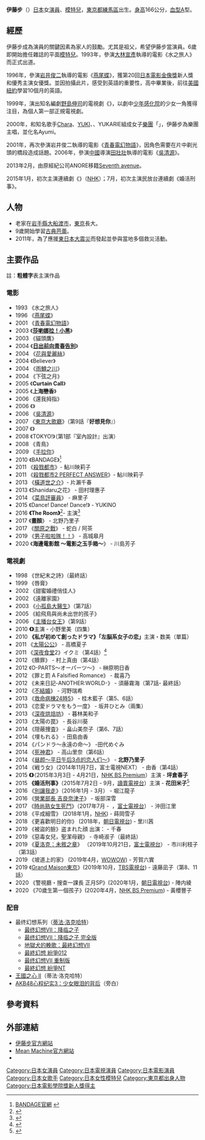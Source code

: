 {{noteTA
|1=zh-hans:关于莉莉周的一切; zh-hant:青春電幻物語;
|2=zh-hans:最终幻想VII：降临之子;zh-hk:最終幻想VII：天子再臨;zh-tw:Final Fantasy VII：降臨神子;
}}
{{藝人
|姓名 = 伊藤步
|類型 = 女演員
|圖片 =
|圖片尺寸 =
|圖片簡介 =
|羅馬拼音 = 
|英文名 =
|暱稱 =
|國籍 = {{JPN}}
|出生日期 = {{birth date and age|1980|4|14}}
|出生地點 = {{JPN}}[[東京都|東京都]][[練馬區|練馬區]]
|逝世日期 = 
|逝世地點 = 
|職業 = [[演員|演員]]、[[歌手|歌手]]、[[模特兒|模特兒]]
|語言 = [[日語|日語]]
|活躍年代 = {{start date and age|1993}}
|唱片公司 = [[Sony_Music|Sony Music]]
|經紀公司 = [[Seventh_avenue|Seventh avenue]]（2013年－）
|配偶 = 
|兒女 = 
|網站 = https://www.7th-avenue.co.jp/profile/detail.php?id=ito Seventh avenue官方網站
|相關團體 = {{link-ja|Mean Machine|Mean Machine}}樂團
|獎項 = 
}}
{{japanese|japanese=伊藤歩|kana=いとう あゆみ|romaji=Itō Ayumi}}
'''伊藤步'''（{{bd|1980年|4月14日|catIdx=Itō Ayumi}}）[[日本|日本]]女[[演員|演員]]、[[模特兒|模特兒]]，[[東京都|東京都]][[練馬區|練馬區]]出生。[[身高|身高]]166公分，[[血型|血型]]A型。

== 經歷 ==
伊藤步成為演員的關鍵因素為家人的鼓勵。尤其是祖父，希望伊藤步當演員。6歲即開始擔任雜誌的平面[[模特兒|模特兒]]。1993年，參演[[大林宣彥|大林宣彥]]執導的電影《水之旅人》而正式出道。

1996年，參演[[岩井俊二|岩井俊二]]執導的電影《[[燕尾蝶_(電影)|燕尾蝶]]》，獲第20回[[日本電影金像獎|日本電影金像獎]]新人獎和優秀主演女優獎。並因拍攝此片，感受到英語的重要性，高中畢業後，前往[[美國|美國]][[紐約|紐約]]學習10個月的英語。

1999年，演出知名編劇[[野島伸司|野島伸司]]的電視劇《{{link-ja|脣膏 (電視劇)|リップスティック (テレビドラマ)|脣膏}}》，以劇中[[少年感化院|少年感化院]]的少女一角獲得注目，為個人第一部正規電視劇。

2000年，和知名歌手[[恰拉_(女歌手)|Chara]]、[[YUKI_(歌手)|YUKI]]、{{link-ja|地脇真由美|ちわきまゆみ}}、YUKARIE組成女子[[樂團|樂團]]「{{link-ja|Mean Machine|Mean Machine}}」，伊藤步為樂團主唱，並化名Ayumi。

2001年，再次參演岩井俊二執導的電影《[[青春電幻物語|青春電幻物語]]》，因角色需要在片中剃光頭的橋段造成話題。2006年，參演[[中國|中國]]導演[[田壯壯|田壯壯]]執導的電影《[[吳清源_(電影)|吳清源]]》。

2013年2月，由原經紀公司ANORE移籍[[Seventh_avenue|Seventh avenue]]。

2015年1月，初次主演連續劇《{{link-ja|那個男子，是高意識系|その男、意識高い系。}}》（[[NHK|NHK]]）；7月，初次主演民放台連續劇《婚活刑事》。

== 人物 ==
*老家在[[岩手縣|岩手縣]][[大船渡市|大船渡市]]，[[東京|東京]]長大。
*9歲開始學習[[古典芭蕾|古典芭蕾]]。
*2011年，為了應援[[東日本大震災|東日本大震災]]而發起並參與當地多個救災活動。

==主要作品==
註：'''粗體字'''表主演作品
===電影===
*1993 《水之旅人》
*1996 《[[燕尾蝶_(電影)|燕尾蝶]]》
*2001 《[[青春電幻物語|青春電幻物語]]》
*2003 《'''[[莎喲娜拉！小黑|莎喲娜拉！小黑]]'''》
*2003 《貓頭鷹》
*2004 《'''[[日出前向青春告別|日出前向青春告別]]'''》
*2004 《[[花與愛麗絲|花與愛麗絲]]》
*2004 《Believer》
*2004 《[[雨鱒之川|雨鱒之川]]》
*2004 《下弦之月》
*2005 《'''Curtain Call'''》
*2005 《'''上海戀香'''》
*2006 《還我拇指》
*2006 《{{link-ja|夏日的沖繩|チェケラッチョ!!}}》
*2006 《[[吳清源_(電影)|吳清源]]》
*2007 《[[東京大歌廳|東京大歌廳]]》（第9話『'''好想見你'''』）
*2007 《{{link-ja|囧男孩的異想世界|遠くの空に消えた}}》
*2008 《TOKYO!》（第1部『室內設計』出演）
*2008 《青鳥》
*2009 《[[樂與路|手拉你]]》
*2010 《BANDAGE》<ref>[http://bandage-movie.jp/index.html BANDAGE官網] {{webarchive|url=https://web.archive.org/web/20100124033807/http://bandage-movie.jp/index.html |date=2010-01-24 }}</ref>
*2011 《[[GANTZ_(電影)|殺戮都市]]》- 鮎川映莉子
*2011 《[[GANTZ_(電影)|殺戮都市2 PERFECT ANSWER]]》- 鮎川映莉子
*2013 《[[橫道世之介|橫道世之介]]》- 片瀨千春
*2013 《Shanidaru之花》 - 田村理惠子
*2014 《[[菜鳥評審員|菜鳥評審員]]》 - 麻里子
*2015 《Dance! Dance! Dance!》 - YUKINO
*2016 '''《The Room》'''<ref>{{Cite web |url=http://ayumiito.com/ayumiito.com/home.html |accessdate=2013-07-03 |title=Ayumi Ito Official Website Filmographie |deadurl=yes |archiveurl=https://web.archive.org/web/20130716172949/http://ayumiito.com/ayumiito.com/home.html |archivedate=2013-07-16 }}</ref>- 主演<ref>{{Cite web |url=http://www.wani.co.jp/act/interview/interview.php?id=44 |accessdate=2013-07-03 |title=インタビュー 尚玄 |work=プラスアクト |publisher=ワニブックス |quote=伊藤歩とダブル主演を務めた『The Room』も控えている。 |archive-date=2020-09-17 |archive-url=https://web.archive.org/web/20200917200519/https://www.wani.co.jp/act/interview/interview.php?id=44 }}</ref>
*2017 《'''晝顏'''》 - 北野乃里子
*2017 《[[關原之戰_(電影)|關原之戰]]》 - 蛇白 / 阿茶
*2019 《[[男子啦啦隊！！|男子啦啦隊！！]]》 - 高城皋月
*2020 《'''海邊電影館 ～電影之玉手箱～'''》 - 川島芳子

===電視劇===
*1998 《世紀末之詩》（最終話）
*1999 《唇膏》
*2002 《甜蜜婚禮俏佳人》
*2002 《遠離家園》
*2003 《[[小孤島大醫生|小孤島大醫生]]》（第7話）
*2005 《給飛鳥與尚未出世的孩子》
*2006 《[[主播台女王|主播台女王]]》（第9話）
*2010 '''《{{link-ja|記憶之海|記憶の海}}》'''主演 - 小野里美（四集） 
*2010 '''《私が初めて創ったドラマ》「左脳系女子の恋」'''主演・数美（單篇）
*2011 《[[太陽公公|太陽公公]]》 - 高橋夏子
*2011 《[[深夜食堂|深夜食堂]]2》イクミ（第4話）<ref>{{Cite web |url=http://www.mbs.jp/meshiya/ |title=深夜食堂 |access-date=2012-05-11 |archive-date=2021-02-13 |archive-url=https://web.archive.org/web/20210213185726/https://www.mbs.jp/meshiya/ }}</ref>
*2012 《贖罪》 - 村上真由（第4話）
*2012 《O-PARTS〜オーパーツ〜》 - 榊原明日香 
*2012 《罪と罰 A Falsified Romance》 - 裁喜乃 
*2012 《未来日記-ANOTHER:WORLD-》  - 須藤霧海（第7話- 最終話）
*2012 《[[不結婚|不結婚]]》 - 河野瑞希
*2013 《[[急症群英#急診室女醫2013|救命病棟24時5]]》  - 桂木藍子（第5、6話）
*2013 《恋愛ドラマをもう一度》  - 坂井ひとみ（兩集）
*2013 《[[深夜烘焙坊|深夜烘焙坊]]》 - 暮林美和子
*2013 《太陽の罠》 - 長谷川葵
*2014 《隠蔽捜査》 - 畠山美奈子（第6、7話）
*2014 《埋もれる》 - 田島由香 
*2014 《パンドラ〜永遠の命〜》 -田代めぐみ 
*2014 《[[死神君|死神君]]》 - 高山里奈（第6話） 
*2014 《[[昼颜～平日午后3点的恋人们～|昼颜～平日午后3点的恋人们～]]》 - '''北野乃里子'''
*2014 《戦う女》（2014年11月7日，富士電視NEXT） - 由香（第4話）
*2015 '''《{{link-ja|那個男子，是高意識系|その男、意識高い系。}}》'''（2015年3月3日 - 4月21日，[[NHK_BS_Premium|NHK BS Premium]]）主演 - '''坪倉春子'''
*2015 '''《婚活刑事》'''（2015年7月2日 - 9月，[[讀賣電視台|讀賣電視台]]）主演 - '''花田米子'''<ref>{{cite web|url=http://www.cinematoday.jp/page/N0073814|title=伊藤歩、民放連ドラ初主演！初の刑事役で犯人に惚れまくる|publisher=シネマトゥデイ|date=2015-06-05|accessdate=2015-06-05|archive-date=2016-03-07|archive-url=https://web.archive.org/web/20160307055845/http://www.cinematoday.jp/page/N0073814}}</ref>
*2016 《[[別讓我走_(電視劇)|別讓我走]]》（2016年1月 - 3月） - 堀江龍子
*2016 《[[營業部長_吉良奈津子|營業部長 吉良奈津子]]》 - 坂部深雪
*2017 《[[時尚熟女生死鬥|時尚熟女生死鬥]]》（2017年7月 -  ，[[富士電視台|富士電視台]]） - 沖田江里
*2018 《平成細雪》 (2018年1月，[[NHK|NHK]]) - 蒔岡雪子
*2018 《更喜歡明日的你》 (2018年，[[朝日電視台|朝日電視台]]) - 里川茜
*2019 《被盜的臉》盗まれた顔 出演： - 千春
*2019 《惡毒女兒，聖潔母親》 - 寺崎淑子（最終話）
*2019 《[[夏洛克：未敘之章|夏洛克：未敘之章]]》 （2019年10月21日，[[富士電視台|富士電視台]]） - 市川利枝子（第3話）
*2019 《坡道上的家》 (2019年4月，[[WOWOW|WOWOW]]) - 芳賀六實
*2019 《[[Grand_Maison東京|Grand Maison東京]]》(2019年10月，[[TBS電視台|TBS電視台]]) - 遠藤凪子（第8、11話）
*2020 《警視廳・搜查一課長 正月SP》(2020年1月，[[朝日電視台|朝日電視台]]) - 陣内綾
*2020 《70歲生第一個孩子》(2020年4月，[[NHK_BS_Premium|NHK BS Premium]]) - 黃櫻豐子

===配音===
*最终幻想系列（[[蒂法·洛克哈特|蒂法·洛克哈特]]）
**[[最终幻想VII：降临之子|最终幻想VII：降临之子]]
**[[最终幻想VII：降临之子|最终幻想VII：降临之子 完全版]]
**[[地獄犬的輓歌：最終幻想VII|地獄犬的輓歌：最終幻想VII]]
**[[最終幻想_紛爭012|最終幻想 紛爭012]]
**[[最终幻想VII_重制版|最终幻想VII 重制版]]
**[[最終幻想_紛爭NT|最終幻想 紛爭NT]]
*[[王國之心_II|王國之心 II]]（蒂法·洛克哈特）
*[[AKB48_笑淚交織|AKB48心程纪实3：少女眼泪的背后]]（旁白）

== 參考資料 ==
{{reflist}}

==外部連結==
* [https://www.7th-avenue.co.jp/profile/detail.php?id=ito 伊藤步官方網站] {{Wayback|url=https://www.7th-avenue.co.jp/profile/detail.php?id=ito |date=20201114141116 }}
* [http://www.sonymusic.co.jp/artist/MeanMachine/ Mean Machine官方網站] {{Wayback|url=http://www.sonymusic.co.jp/artist/MeanMachine/ |date=20201022181324 }}
* {{Instagram|ayumi__ito}}

{{日本電影金像獎新人獎}}

{{Authority control}}
{{DEFAULTSORT:Ito Ayumi}}
[[Category:日本女演員|Category:日本女演員]]
[[Category:日本電視演員|Category:日本電視演員]]
[[Category:日本電影演員|Category:日本電影演員]]
[[Category:日本女歌手|Category:日本女歌手]]
[[Category:日本女性模特兒|Category:日本女性模特兒]]
[[Category:東京都出身人物|Category:東京都出身人物]]
[[Category:日本電影學院獎新人獎得主|Category:日本電影學院獎新人獎得主]]